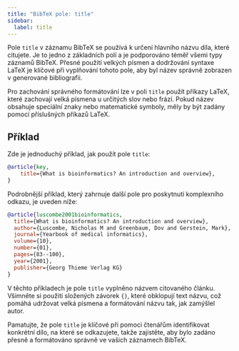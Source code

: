 ```yaml
---
title: "BibTeX pole: title"
sidebar:
  label: title
---
```



Pole `title` v záznamu BibTeX se používá k určení hlavního názvu díla, které citujete. Je to jedno z základních polí a je podporováno téměř všemi typy záznamů BibTeX. Přesné použití velkých písmen a dodržování syntaxe LaTeX je klíčové při vyplňování tohoto pole, aby byl název správně zobrazen v generované bibliografii.

<CiteDrive />

Pro zachování správného formátování lze v poli `title` použít příkazy LaTeX, které zachovají velká písmena u určitých slov nebo frází. Pokud název obsahuje speciální znaky nebo matematické symboly, měly by být zadány pomocí příslušných příkazů LaTeX.

## Příklad

Zde je jednoduchý příklad, jak použít pole `title`:

```bibtex
@article{key,
    title={What is bioinformatics? An introduction and overview},
}
```

Podrobnější příklad, který zahrnuje další pole pro poskytnutí komplexního odkazu, je uveden níže:

```bibtex
@article{luscombe2001bioinformatics,
  title={What is bioinformatics? An introduction and overview},
  author={Luscombe, Nicholas M and Greenbaum, Dov and Gerstein, Mark},
  journal={Yearbook of medical informatics},
  volume={10},
  number={01},
  pages={83--100},
  year={2001},
  publisher={Georg Thieme Verlag KG}
}
```

V těchto příkladech je pole `title` vyplněno názvem citovaného článku. Všimněte si použití složených závorek `{}`, které obklopují text názvu, což pomáhá udržovat velká písmena a formátování názvu tak, jak zamýšlel autor.

Pamatujte, že pole `title` je klíčové při pomoci čtenářům identifikovat konkrétní dílo, na které se odkazujete, takže zajistěte, aby bylo zadáno přesně a formátováno správně ve vašich záznamech BibTeX.
